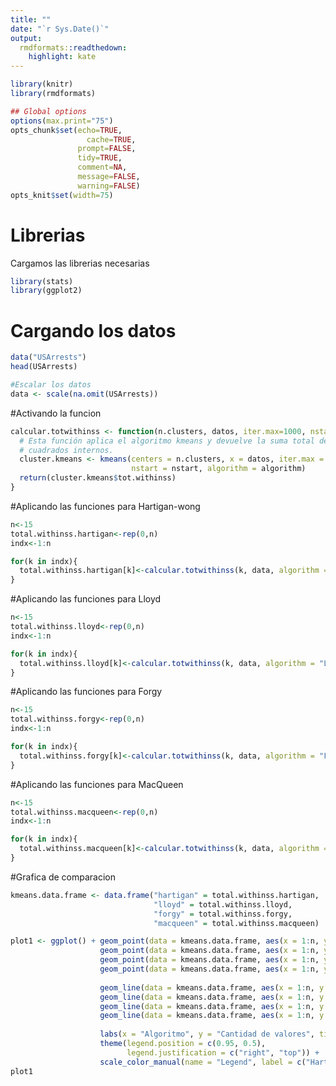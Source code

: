 ```yaml
---
title: ""
date: "`r Sys.Date()`"
output:
  rmdformats::readthedown:
    highlight: kate
---
```


```r
library(knitr)
library(rmdformats)

## Global options
options(max.print="75")
opts_chunk$set(echo=TRUE,
	             cache=TRUE,
               prompt=FALSE,
               tidy=TRUE,
               comment=NA,
               message=FALSE,
               warning=FALSE)
opts_knit$set(width=75)
```
# Librerias
Cargamos las librerias necesarias

```r
library(stats)
library(ggplot2)
```

# Cargando los datos
```r
data("USArrests")
head(USArrests)

#Escalar los datos
data <- scale(na.omit(USArrests))
```

#Activando la funcion
```r
calcular.totwithinss <- function(n.clusters, datos, iter.max=1000, nstart=50, algorithm){
  # Esta función aplica el algoritmo kmeans y devuelve la suma total de
  # cuadrados internos.
  cluster.kmeans <- kmeans(centers = n.clusters, x = datos, iter.max = iter.max,
                           nstart = nstart, algorithm = algorithm)
  return(cluster.kmeans$tot.withinss)
}

```

#Aplicando las funciones para Hartigan-wong
```r
n<-15
total.withinss.hartigan<-rep(0,n)
indx<-1:n

for(k in indx){
  total.withinss.hartigan[k]<-calcular.totwithinss(k, data, algorithm = "Hartigan-Wong")
}
```

#Aplicando las funciones para Lloyd
```r
n<-15
total.withinss.lloyd<-rep(0,n)
indx<-1:n

for(k in indx){
  total.withinss.lloyd[k]<-calcular.totwithinss(k, data, algorithm = "Lloyd")
}
```

#Aplicando las funciones para Forgy
```r
n<-15
total.withinss.forgy<-rep(0,n)
indx<-1:n

for(k in indx){
  total.withinss.forgy[k]<-calcular.totwithinss(k, data, algorithm = "Forgy")
}
```

#Aplicando las funciones para MacQueen
```r
n<-15
total.withinss.macqueen<-rep(0,n)
indx<-1:n

for(k in indx){
  total.withinss.macqueen[k]<-calcular.totwithinss(k, data, algorithm = "MacQueen")
}
```

#Grafica de comparacion
```r
kmeans.data.frame <- data.frame("hartigan" = total.withinss.hartigan,
                                "lloyd" = total.withinss.lloyd,
                                "forgy" = total.withinss.forgy,
                                "macqueen" = total.withinss.macqueen)

plot1 <- ggplot() + geom_point(data = kmeans.data.frame, aes(x = 1:n, y = hartigan, colour = "blue")) + 
                    geom_point(data = kmeans.data.frame, aes(x = 1:n, y = lloyd, colour = "red")) +
                    geom_point(data = kmeans.data.frame, aes(x = 1:n, y = forgy, colour = "yellow")) +
                    geom_point(data = kmeans.data.frame, aes(x = 1:n, y = macqueen, colour = "green")) +
  
                    geom_line(data = kmeans.data.frame, aes(x = 1:n, y = hartigan, colour = "blue")) +
                    geom_line(data = kmeans.data.frame, aes(x = 1:n, y = lloyd, colour = "red")) +
                    geom_line(data = kmeans.data.frame, aes(x = 1:n, y = forgy, colour = "yellow")) +
                    geom_line(data = kmeans.data.frame, aes(x = 1:n, y = macqueen, colour = "green")) +
  
                    labs(x = "Algoritmo", y = "Cantidad de valores", title = "Benchmark de algoritmos K-MEANS") +
                    theme(legend.position = c(0.95, 0.5),
                          legend.justification = c("right", "top")) +
                    scale_color_manual(name = "Legend", label = c("Hartigan-Wong", "Lloyd", "Forgy", "MacQueen"), values = c("blue", "red", "yellow", "blue"))
plot1
```

